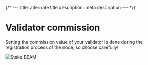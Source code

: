 
{/* ---
title: alternate title
description: meta description
--- */}

# Validator commission

Setting the commission value of your validator is done during the registration process of the node, so choose carefully!

<Image 
  src="/assets/nodes/manage_node/commission.png"
  alt="Stake BEAM" 
  width={800} 
  height={400}
/>
